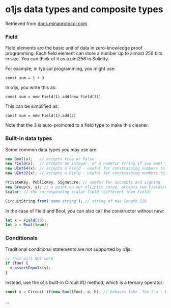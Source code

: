 # o1js data types and composite types

Retrieved from [docs.minaprotocol.com](https://docs.minaprotocol.com/zkapps/o1js/basic-concepts)

### Field

Field elements are the basic unit of data in zero-knowledge proof programming. Each field element can store a number up to almost 256 bits in size. You can think of it as a uint256 in Solidity.

For example, in typical programming, you might use:

`const sum = 1 + 3`

In o1js, you write this as:

`const sum = new Field(1).add(new Field(3))`

This can be simplified as:

`const sum = new Field(1).add(3)`

Note that the 3 is auto-promoted to a field type to make this cleaner.

### Built-in data types

Some common data types you may use are:

```ts
new Bool(x);   // accepts true or false
new Field(x);  // accepts an integer, or a numeric string if you want to represent a number greater than JavaScript can represent but within the max value that a field can store.
new UInt64(x); // accepts a Field - useful for constraining numbers to 64 bits
new UInt32(x); // accepts a Field - useful for constraining numbers to 32 bits

PrivateKey, PublicKey, Signature; // useful for accounts and signing
new Group(x, y); // a point on our elliptic curve, accepts two Fields/numbers/strings
Scalar; // the corresponding scalar field (different than Field)

CircuitString.from('some string'); // string of max length 128
```

In the case of Field and Bool, you can also call the constructor without new:

```ts
let x = Field(10);
let b = Bool(true);
```

### Conditionals

Traditional conditional statements are not supported by o1js:

```ts
// this will NOT work
if (foo) {
  x.assertEquals(y);
}
```

Instead, use the o1js built-in Circuit.if() method, which is a ternary operator:

```ts
const x = Circuit.if(new Bool(foo), a, b); // behaves like `foo ? a : b`
```

...
